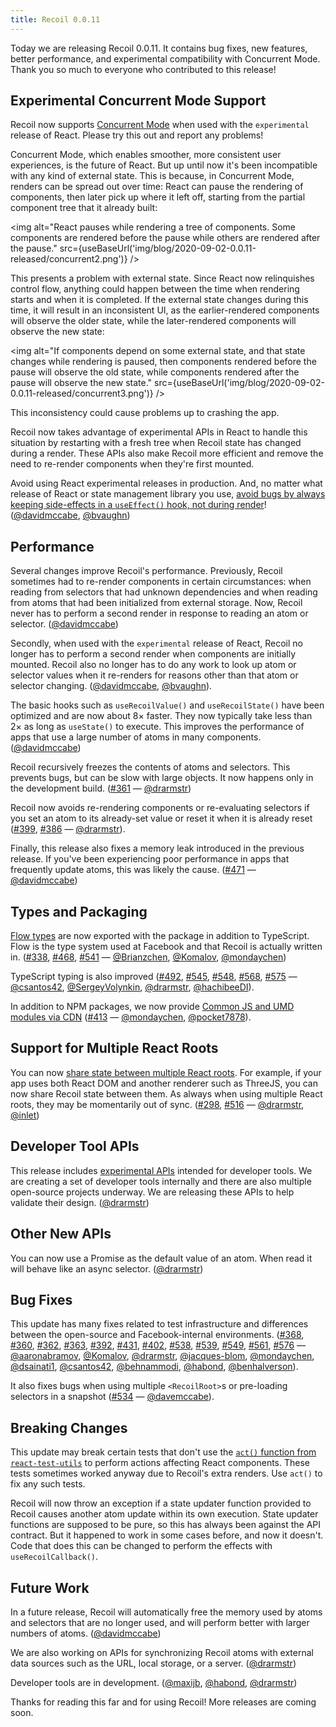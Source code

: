 ```yaml
---
title: Recoil 0.0.11
---
```



Today we are releasing Recoil 0.0.11. It contains bug fixes, new features, better performance, and experimental compatibility with Concurrent Mode. Thank you so much to everyone who contributed to this release!

## Experimental Concurrent Mode Support

Recoil now supports [Concurrent Mode](https://reactjs.org/docs/concurrent-mode-intro.html) when used with the `experimental` release of React. Please try this out and report any problems!

Concurrent Mode, which enables smoother, more consistent user experiences, is the future of React. But up until now it's been incompatible with any kind of external state. This is because, in Concurrent Mode, renders can be spread out over time: React can pause the rendering of components, then later pick up where it left off, starting from the partial component tree that it already built:

<img alt="React pauses while rendering a tree of components. Some components are rendered before the pause while others are rendered after the pause." src={useBaseUrl('img/blog/2020-09-02-0.0.11-released/concurrent2.png')} />

This presents a problem with external state. Since React now relinquishes control flow, anything could happen between the time when rendering starts and when it is completed. If the external state changes during this time, it will result in an inconsistent UI, as the earlier-rendered components will observe the older state, while the later-rendered components will observe the new state:

<img alt="If components depend on some external state, and that state changes while rendering is paused, then components rendered before the pause will observe the old state, while components rendered after the pause will observe the new state." src={useBaseUrl('img/blog/2020-09-02-0.0.11-released/concurrent3.png')} />

This inconsistency could cause problems up to crashing the app.

Recoil now takes advantage of experimental APIs in React to handle this situation by restarting with a fresh tree when Recoil state has changed during a render. These APIs also make Recoil more efficient and remove the need to re-render components when they're first mounted.

Avoid using React experimental releases in production.  And, no matter what release of React or state management library you use, [avoid bugs by always keeping side-effects in a `useEffect()` hook, not during render](https://gist.github.com/sebmarkbage/75f0838967cd003cd7f9ab938eb1958f)!  ([@davidmccabe](https://github.com/davidmccabe), [@bvaughn](https://github.com/bvaughn))

## Performance

Several changes improve Recoil's performance. Previously, Recoil sometimes had to re-render components in certain circumstances: when reading from selectors that had unknown dependencies and when reading from atoms that had been initialized from external storage. Now, Recoil never has to perform a second render in response to reading an atom or selector. ([@davidmccabe](https://github.com/davidmccabe))

Secondly, when used with the `experimental` release of React, Recoil no longer has to perform a second render when components are initially mounted. Recoil also no longer has to do any work to look up atom or selector values when it re-renders for reasons other than that atom or selector changing. ([@davidmccabe](https://github.com/davidmccabe), [@bvaughn](https://github.com/bvaughn)).

The basic hooks such as `useRecoilValue()` and `useRecoilState()` have been optimized and are now about 8&#215; faster. They now typically take less than 2&#215; as long as `useState()` to execute. This improves the performance of apps that use a large number of atoms in many components. ([@davidmccabe](https://github.com/davidmccabe))

Recoil recursively freezes the contents of atoms and selectors. This prevents bugs, but can be slow with large objects. It now happens only in the development build. ([#361](https://github.com/facebookexperimental/Recoil/pull/361) &#8212; [@drarmstr](https://github.com/drarmstr))

Recoil now avoids re-rendering components or re-evaluating selectors if you set an atom to its already-set value or reset it when it is already reset ([#399](https://github.com/facebookexperimental/Recoil/pull/399), [#386](https://github.com/facebookexperimental/Recoil/pull/386) &#8212; [@drarmstr](https://github.com/drarmstr)).

Finally, this release also fixes a memory leak introduced in the previous release. If you've been experiencing poor performance in apps that frequently update atoms, this was likely the cause. ([#471](https://github.com/facebookexperimental/Recoil/pull/471) &#8212; [@davidmccabe](https://github.com/davidmccabe))

## Types and Packaging

[Flow types](https://flow.org/) are now exported with the package in addition to TypeScript. Flow is the type system used at Facebook and that Recoil is actually written in. ([#338](https://github.com/facebookexperimental/Recoil/pull/338), [#468](https://github.com/facebookexperimental/Recoil/pull/468), [#541](https://github.com/facebookexperimental/Recoil/pull/541) &#8212; [@Brianzchen](https://github.com/Brianzchen), [@Komalov](https://github.com/Komalov), [@mondaychen](https://github.com/mondaychen))

TypeScript typing is also improved ([#492](https://github.com/facebookexperimental/Recoil/pull/492), [#545](https://github.com/facebookexperimental/Recoil/pull/545), [#548](https://github.com/facebookexperimental/Recoil/pull/548), [#568](https://github.com/facebookexperimental/Recoil/pull/568), [#575](https://github.com/facebookexperimental/Recoil/pull/575) &#8212; [@csantos42](https://github.com/csantos42), [@SergeyVolynkin](https://github.com/SergeyVolynkin), [@drarmstr](https://github.com/drarmstr), [@hachibeeDI](https://github.com/hachibeeDI)).

In addition to NPM packages, we now provide [Common JS and UMD modules via CDN](/docs/introduction/installation#cdn) ([#413](https://github.com/facebookexperimental/Recoil/pull/413) &#8212; [@mondaychen](https://github.com/mondaychen), [@pocket7878](https://github.com/pocket7878)).

## Support for Multiple React Roots

You can now [share state between multiple React roots](/docs/api-reference/core/useRecoilBridgeAcrossReactRoots).  For example, if your app uses both React DOM and another renderer such as ThreeJS, you can now share Recoil state between them. As always when using multiple React roots, they may be momentarily out of sync. ([#298](https://github.com/facebookexperimental/Recoil/pull/298), [#516](https://github.com/facebookexperimental/Recoil/pull/516) &#8212; [@drarmstr](https://github.com/drarmstr), [@inlet](https://github.com/inlet))

## Developer Tool APIs

This release includes [experimental APIs](/docs/api-reference/core/Snapshot#developer-tools) intended for developer tools. We are creating a set of developer tools internally and there are also multiple open-source projects underway. We are releasing these APIs to help validate their design. ([@drarmstr](https://github.com/drarmstr))

## Other New APIs

You can now use a Promise as the default value of an atom. When read it will behave like an async selector. ([@drarmstr](https://github.com/drarmstr))

## Bug Fixes

This update has many fixes related to test infrastructure and differences between the open-source and Facebook-internal environments. ([#368](https://github.com/facebookexperimental/Recoil/pull/368), [#360](https://github.com/facebookexperimental/Recoil/pull/360), [#362](https://github.com/facebookexperimental/Recoil/pull/362), [#363](https://github.com/facebookexperimental/Recoil/pull/363), [#392](https://github.com/facebookexperimental/Recoil/pull/392), [#431](https://github.com/facebookexperimental/Recoil/pull/431), [#402](https://github.com/facebookexperimental/Recoil/pull/402), [#538](https://github.com/facebookexperimental/Recoil/pull/538), [#539](https://github.com/facebookexperimental/Recoil/pull/539), [#549](https://github.com/facebookexperimental/Recoil/pull/549), [#561](https://github.com/facebookexperimental/Recoil/pull/561), [#576](https://github.com/facebookexperimental/Recoil/pull/576) &#8212; [@aaronabramov](https://github.com/aaronabramov), [@Komalov](https://github.com/Komalov), [@drarmstr](https://github.com/drarmstr), [@jacques-blom](https://github.com/jacques-blom), [@mondaychen](https://github.com/mondaychen), [@dsainati1](https://github.com/dsainati1), [@csantos42](https://github.com/csantos42), [@behnammodi](https://github.com/behnammodi), [@habond](https://github.com/habond), [@benhalverson](https://github.com/benhalverson)).

It also fixes bugs when using multiple `<RecoilRoot>`s or pre-loading selectors in a snapshot ([#534](https://github.com/facebookexperimental/Recoil/pull/534) &#8212; [@davemccabe](https://github.com/davemccabe)).

## Breaking Changes

This update may break certain tests that don't use the [`act()` function from `react-test-utils`](https://reactjs.org/docs/test-utils.html#act) to perform actions affecting React components. These tests sometimes worked anyway due to Recoil's extra renders. Use `act()` to fix any such tests.

Recoil will now throw an exception if a state updater function provided to Recoil causes another atom update within its own execution. State updater functions are supposed to be pure, so this has always been against the API contract. But it happened to work in some cases before, and now it doesn't. Code that does this can be changed to perform the effects with `useRecoilCallback()`.

## Future Work

In a future release, Recoil will automatically free the memory used by atoms and selectors that are no longer used, and will perform better with larger numbers of atoms. ([@davidmccabe](https://github.com/davidmccabe))

We are also working on APIs for synchronizing Recoil atoms with external data sources such as the URL, local storage, or a server. ([@drarmstr](https://github.com/drarmstr))

Developer tools are in development. ([@maxijb](https://github.com/maxijb), [@habond](https://github.com/habond), [@drarmstr](https://github.com/drarmstr))

Thanks for reading this far and for using Recoil! More releases are coming soon.
